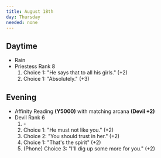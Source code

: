 ```yaml
---
title: August 18th
day: Thursday
needed: none
---
```


## Daytime
- Rain
- Priestess Rank 8
    1. Choice 1: "He says that to all his girls." (+2)
    1. Choice 1: "Absolutely." (+3)

## Evening
- Affinity Reading **(Y5000)** with matching
arcana **(Devil +2)**
- Devil Rank 6
    1. \-
    1. Choice 1: "He must not like you." (+2)
    1. Choice 2: "You should trust in her." (+2)
    1. Choice 1: "That's the spirit" (+2)
    1. (Phone) Choice 3: "I'll dig up some more for you." (+2)